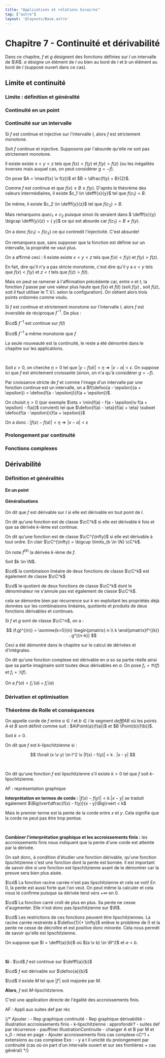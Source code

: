```yaml
---
title: "Applications et relations binaires"
tag: ["autre"]
layout: '@layouts/Base.astro'
---
```







# Chapitre 7 - Continuité et dérivabilité

<Tableofcontents />

Dans ce chapitre, $f$ et $g$ désignent des fonctions définies sur $I$ un intervalle de $\R$. $a$ désigne un élément de $I$ ou bien au bord de $I$ et $b$ un élément au bord de $I$ (supposé ouvert dans ce cas).


## Limite et continuité


### Limite : définition et généralité
<LimitesOperations />

### Continuité en un point
<ContinuitePoint />

### Continuité sur un intervalle
<ContinuiteIntervalle />


<Item type='proposition' titre='continuité et injectivité'>

Si $f$ est continue et injective sur l'intervalle $I$, alors $f$ est strictement monotone. 
</Item>

<Hideable type='démonstration' titre=''>

Soit $f$ continue et injective. Supposons par l'absurde qu'elle ne soit pas strictement monotone. 

Il existe existe $x < y < z$ tels que $f(x) < f(y)$ et $f(y) > f(z)$ (ou les inégalités inverses mais auquel cas, on peut considérer $g = -f$).

On pose $A = \max(f(x) \v f(z))$ et $B = \dfrac{f(y) + B}{2}$. 

Comme $f$ est continue et que $f(x) \leqslant B \leqslant f(y)$. D'après le théorème des valeurs intermédiaires, il existe $c_1 \in \defff{x}{y}$ tel que $f(c_1) = B$. 

De même, il existe $c_2 \in \defff{y}{z}$ tel que $f(c_2) = B$.

Mais remarquons $que c_1 \neq c_2$ puisque sinon ils seraient dans $ \defff{x}{y} \bigcap \defff{y}{z} = \{ y\}$ ce qui est absurde car $f(c_1) = B \neq f(y)$.

On a donc $f(c_1) = f(c_2)$ ce qui contredit l'injectivité. C'est absurde!
</Hideable>

<Remarque titre=''>

On remarquera que, sans supposer que la fonction est définie sur un intervalle, la propriété ne vaut plus.
</Remarque>

<Remarque titre='à propos de la démonstration'>

On a affirmé ceci : Il existe existe $x < y < z$ tels que $f(x) < f(y)$ et $f(y) > f(z)$. 

En fait, dire qu'il n'y a pas stricte monotonie, c'est dire qu'il y a $x<y$ tels que $f(x) < f(y)$ et $z < t$ tels que $f(z) > f(t)$. 

Mais on peut se ramener à l'affirmation précédente car, entre $x$ et $t$, la fonction $f$ passe par une valeur plus haute que $f(x)$ et $f(t)$ (soit $f(y)$ , soit $f(z)$, soit il faut utiliser le T.V.I. selon la configuration). On obtient alors trois points ordonnés comme voulu.
</Remarque>


<Item type='proposition' titre='continuité, stricte monotonie et réciproque'>

Si $f$ est continue et strictement monotone sur l'intervalle $I$, alors $f$ est inversible de réciproque $f^{-1}$. De plus :

$\cd$ $f^{-1}$ est continue sur $f(I)$

$\cd$ $f^{-1}$ a même monotonie que $f$

</Item>

<Hideable type='démonstration' titre=''>

La seule nouveauté est la continuité, le reste a été démontré dans le chapitre sur les applications.

<br />

Soit $\epsilon > 0$, on cherche $\eta > 0$ tel que $|y - f(a)| < \eta \Rightarrow |x - a| < \epsilon$. On suppose ici que $f$ est strictement croissante (sinon, on n'a qu'à considérer $g = -f$).

Par croissance stricte de $f$ et comme l'image d'un intervalle par une fonction continue est un intervalle, on a $f(\defoo{a - \epsilon}{a + \epsilon}) = \defoo{f(a - \epsilon)}{f(a + \epsilon)}$.  

On choisit $\eta > 0$ (par exemple $\eta = \min(f(a) - f(a - \epsilon)\v f(a + \epsilon) - f(a))$ convient) tel que $\defoo{f(a) - \eta}{f(a) + \eta} \subset \defoo{f(a - \epsilon)}{f(a + \epsilon)}$

On a donc : $|f(x) - f(a)| < \eta \Rightarrow |x-a|< \epsilon$

</Hideable>

### Prolongement par continuité
<ProlongementContinuite />


### Fonctions complexes
<FonctionsComplexes />


## Dérivabilité

### Définition et généralités

#### En un point
<DerivabilitePointOperations />

#### Généralisations

<Item type='definition' titre='dérivabilité sur un intervalle'>

On dit que $f$ est dérivable sur $I$ si elle est dérivable en tout point de $I$.
</Item>


<Item type='definition' titre='régularité (rappels)'>

On dit qu'une fonction est de classe $\cC^k$ si elle est dérivable $k$ fois et que sa dérivée $k$-ième est continue.

On dit qu'une fonction est de classe $\cC^{\infty}$ si elle est dérivable à tout ordre. En clair $\cC^{\infty} = \bigcup \limits_{k \in \N} \cC^k$.

On note $f^{(k)}$ la dérivée $k$-ième de $f$.
</Item>


<Item type='proposition' titre='opérations et régularité'>

Soit $k \in \N$.

$\cd$ la combinaison linéaire de deux fonctions de classe $\cC^k$ est également de classe $\cC^k$

$\cd$ le quotient de deux fonctions de classe $\cC^k$ dont le dénominateur ne s'annule pas est également de classe $\cC^k$.
</Item>

<Hideable type='démonstration' titre=''>

cela se démontre bien par récurrence sur $k$ en exploitant les propriétés déjà données sur les combinaisons linéaires, quotients et produits de deux fonctions dérivables et continues.
</Hideable>


<Item type='proposition' titre='formule de Leibniz'>

Si $f$ et $g$ sont de classe $\cC^n$, on a :

$$
(f.g)^{(n)} = \somme{k=0}{n} \begin{pmatrix} n \\ k \end{pmatrix}f^{(k)} . g^{(n-k)}
$$
</Item>

<Remarque titre=''>

Ceci a été démontré dans le chapitre sur le calcul de dérivées et d'intégrales.
</Remarque>


<Item type='definition' titre='fonction complexe'>

On dit qu'une fonction complexe est dérivable en $a$ so sa partie réelle ainsi que sa partie imaginaire sont toutes deux dérivables en $a$. On pose $f_r = \Re(f)$ et $f_i = \Im(f)$. 

On a $f'(a) = f_r'(a) + f_i'(a)$
</Item>




### Dérivation et optimisation
<Extremums />



### Théorème de Rolle et conséquences
<RolleEgaliteAccroissementsFinis />


<Item type='definition' titre='corde'>

On appelle corde de $f$ entre $a \in I$ et $b \in I$ le segment $defff{A}{B}$ où les points $A$ et $B$ sont définit comme suit : $A\Point{a}{f(a)}$ et $B \Point{b}{f(b)}$. 
</Item>


<Item type='definition' titre='fonction k-lipschitzienne'>

Soit $k > 0$. 

On dit que $f$ est $k$-lipschitzienne si : 

$$
\forall (x \v y) \in I^2 \v |f(x) - f(y)| < k . |x - y|
$$

<br/>

On dit qu'une fonction $f$ est lipschitzienne s'il existe $k>0$ tel que  $f$ soit $k$-lipschitzienne.
</Item>

AF : représentation graphique

<Fil>

**Interprétation en termes de corde :** $|f(x) - f(y)| < k . |x - y|$ se traduit également $\Big\lvert\dfrac{f(x) - f(y)}{x - y}\Big\rvert < k$

Mais le premier terme est la pente de la corde entre $x$ et $y$. Cela signifie que la corde ne peut pas être trop pentue.

<br/>

**Combiner l'interprétation graphique et les accroissements finis :** les accroissements finis nous indiquent que la pente d'une corde est atteinte par la dérivée.

On sait donc, à condition d'étudier une fonction dérivable, qu'une fonction lipschitzienne c'est une fonction dont la pente est bornée. Il est important de savoir dire si une fonction est lipschitzienne avant de le démontrer car la preuve sera bien plus aisée. 
</Fil>

<Hideable type='exemple' titre=''>

$\cd$ La fonction racine carrée n'est pas lipschitzienne et cela se voit! En $0$, la pente est aussi forte que l'on veut. On peut même la calculer et cela nous le confirme puisque sa dérivée tend vers $+ \infty$ en $0$.

$\cd$ La fonction carré croît de plus en plus. Sa pente ne cesse d'augmenter. Elle n'est donc pas lipschitzienne sur $\R$.

$\cd$ Les restrictions de ces fonctions peuvent être lipschitziennes. La racine carrée restreinte à $\defoo{1}{+ \infty}$ enlève le problème de $0$ et la pente ne cesse de décroître et est positive donc minorée. Cela nous permêt de savoir qu'elle est lipschitzienne. 

</Hideable>


<Item type='theoreme' titre='inégalité des accroissements finis'>

On suppose que $I = \defff{a}{b}$ où $(a \v b) \in \R^2$ et $a < b$. 

<br/>

**Si** : 
$\cd$ $f$ est continue sur $\defff{a}{b}$

$\cd$ $f$ est dérivable sur $\defoo{a}{b}$

$\cd$ il existe $M$ tel que $|f'|$ soit majorée par $M$.

**Alors**, $f$ est $M$-lipschitzienne.

</Item>

<Hideable type='démonstration' titre=''>

C'est une application directe de l'égalité des accroissements finis.
</Hideable>


AF : Appli aux suites def par réc

<DeriveeVariations />


<Footer />

{/*
Ajouter :
    - Rep graphique continuité
    - Rep graphique dérivabilité
    - illustration accroissements finis
    - k-lipschitzienne : approfondir?
    - suites def par récurrence
    - pauffiner IllustrationContinuite
    - changer A et B par M et x_0
    - mise en page
    - Ajouter accroissements finis cas complexe cC^1 + extensions au cas complexe
Exo :
    - y a t il unicité du prolongement par continuité (cas où on part d'un intervalle ouvert et sur ses frontières + cas général)
*/}